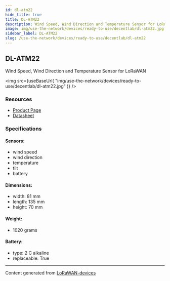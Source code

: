 ```yaml
---
id: dl-atm22
hide_title: true
title: DL-ATM22
description: Wind Speed, Wind Direction and Temperature Sensor for LoRaWAN
image: img/use-the-network/devices/ready-to-use/decentlab/dl-atm22.jpg
sidebar_label: DL-ATM22
slug: /use-the-network/devices/ready-to-use/decentlab/dl-atm22
---
```



## DL-ATM22

Wind Speed, Wind Direction and Temperature Sensor for LoRaWAN

<img
src={useBaseUrl(
"img/use-the-network/devices/ready-to-use/decentlab/dl-atm22.jpg"
)}
/>

### Resources

- [Product Page](https://www.decentlab.com/products/wind-speed-wind-direction-and-temperature-sensor-for-lorawan)
- [Datasheet](https://cdn.decentlab.com/download/datasheets/Decentlab-DL-ATM22-datasheet.pdf)

### Specifications

#### Sensors:
- wind speed
- wind direction
- temperature
- tilt
- battery
#### Dimensions:
- width: 81 mm
- length: 135 mm
- height: 70 mm
#### Weight: 
- 1020 grams
#### Battery: 
- type: 2 C alkaline
- replaceable: True



---
Content generated from [LoRaWAN-devices](https://github.com/TheThingsNetwork/lorawan-devices)